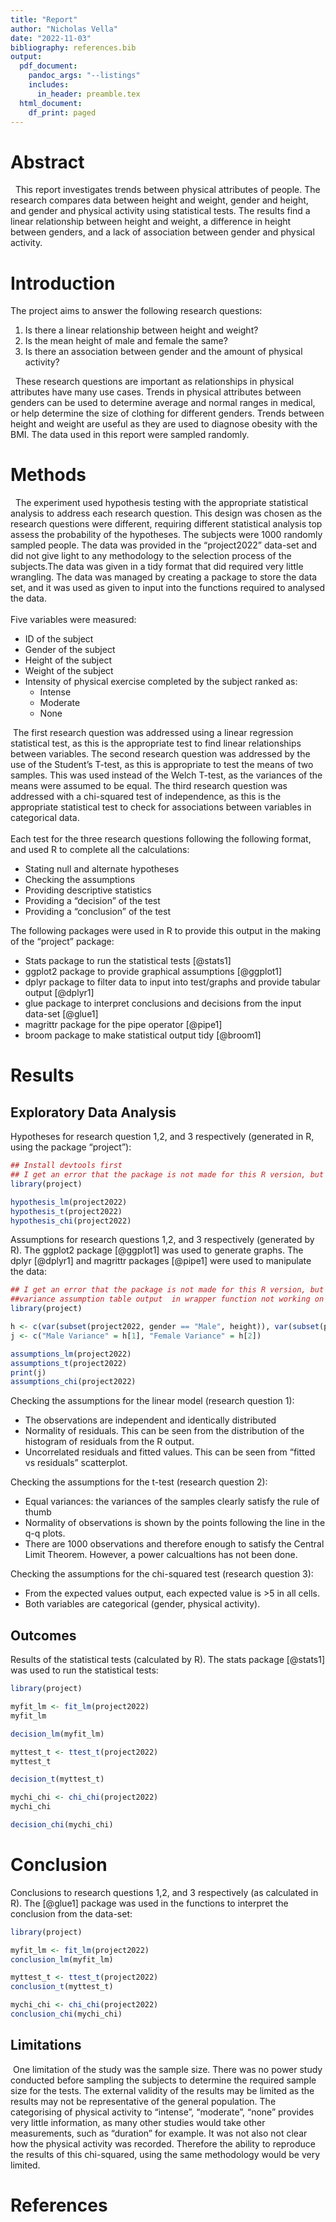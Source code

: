 ```yaml
---
title: "Report"
author: "Nicholas Vella"
date: "2022-11-03"
bibliography: references.bib 
output:
  pdf_document:
    pandoc_args: "--listings"
    includes:
      in_header: preamble.tex
  html_document:
    df_print: paged
---
```


\newpage
# Abstract
&nbsp; This report investigates trends between physical attributes of people. The research compares data between height and weight, gender and height, and gender and physical activity using statistical tests. The results find a linear relationship between height and weight, a difference in height between genders, and a lack of association between gender and physical activity.


# Introduction

The project aims to answer the following research questions:

1.  Is there a linear relationship between height and weight?
2.  Is the mean height of male and female the same?
3.  Is there an association between gender and the amount of physical activity?

&nbsp; These research questions are important as relationships in physical attributes have many use cases. Trends in physical attributes between genders can be used to determine average and normal ranges in medical, or help determine the size of clothing for different genders. Trends between height and weight are useful as they are used to diagnose obesity with the BMI. The data used in this report were sampled randomly.

\newpage

# Methods

&nbsp; The experiment used hypothesis testing with the appropriate statistical analysis to address each research question. This design was chosen as the research questions were different, requiring different statistical analysis top assess the probability of the hypotheses. The subjects were 1000 randomly sampled people. The data was provided in the "project2022" data-set and did not give light to any methodology to the selection process of the subjects.The data was given in a tidy format that did required very little wrangling. The data was managed by creating a package to store the data set, and it was used as given to input into the functions required to analysed the data. 
<br /> 
<br /> 
\newline
\newline
Five variables were measured:

* ID of the subject
* Gender of the subject
* Height of the subject
* Weight of the subject
* Intensity of physical exercise completed by the subject ranked as: 
  + Intense
  + Moderate
  + None

&nbsp;The first research question was addressed using a linear regression statistical test, as this is the appropriate test to find linear relationships between variables. The second research question was addressed by the use of the Student's T-test, as this is appropriate to test the means of two samples. This was used instead of the Welch T-test, as the variances of the means were assumed to be equal. The third research question was addressed with a chi-squared test of independence, as this is the appropriate statistical test to check for associations between variables in categorical data. 
<br /> 
<br /> 
\newline
\newline
Each test for the three research questions following the following format, and used R to complete all the calculations:


* Stating null and alternate hypotheses
* Checking the assumptions
* Providing descriptive statistics
* Providing a "decision" of the test
* Providing a "conclusion" of the test



The following packages were used in R to provide this output in the making of the "project" package:

* Stats package to run the statistical tests [@stats1]
* ggplot2 package to provide graphical assumptions [@ggplot1]
* dplyr package to filter data to input into test/graphs and provide tabular output [@dplyr1]
* glue package to interpret conclusions and decisions from the input data-set [@glue1]
* magrittr package for the pipe operator [@pipe1]
* broom package to make statistical output tidy [@broom1]

\newpage
# Results 

## Exploratory Data Analysis

Hypotheses for research question 1,2, and 3 respectively (generated in R, using the package "project"):

```r
## Install devtools first
## I get an error that the package is not made for this R version, but output still works??
library(project)

hypothesis_lm(project2022)
hypothesis_t(project2022)
hypothesis_chi(project2022)
```

Assumptions for research questions 1,2, and 3 respectively (generated by R). The ggplot2 package [@ggplot1] was used to generate graphs. The dplyr [@dplyr1] and magrittr packages [@pipe1] were used to manipulate the data: 

```r
## I get an error that the package is not made for this R version, but output still works??
##variance assumption table output  in wrapper function not working on markdown - done manually
library(project)

h <- c(var(subset(project2022, gender == "Male", height)), var(subset(project2022, gender == "Female", height)))
j <- c("Male Variance" = h[1], "Female Variance" = h[2])

assumptions_lm(project2022)
assumptions_t(project2022)
print(j)
assumptions_chi(project2022)
```

Checking the assumptions for the linear model (research question 1):

* The observations are independent and identically distributed
* Normality of residuals. This can be seen from the distribution of the histogram of residuals from the R output.
* Uncorrelated residuals and fitted values. This can be seen from "fitted vs residuals" scatterplot. 

Checking the assumptions for the t-test (research question 2): 

* Equal variances: the variances of the samples clearly satisfy the rule of thumb
* Normality of observations is shown by the points following the line in the q-q plots.
* There are 1000 observations and therefore enough to satisfy the Central Limit Theorem. However, a power calcualtions has not been done. 

Checking the assumptions for the chi-squared test (research question 3): 

* From the expected values output, each expected value is >5 in all cells. 
* Both variables are categorical (gender, physical activity).

## Outcomes

Results of the statistical tests (calculated by R). The stats package [@stats1] was used to run the statistical tests:

```r
library(project)

myfit_lm <- fit_lm(project2022)
myfit_lm

decision_lm(myfit_lm)

myttest_t <- ttest_t(project2022)
myttest_t

decision_t(myttest_t)

mychi_chi <- chi_chi(project2022)
mychi_chi

decision_chi(mychi_chi)
```

\newpage
# Conclusion

Conclusions to research questions 1,2, and 3 respectively (as calculated in R). The [@glue1] package was used in the functions to interpret the conclusion from the data-set:

```r
library(project)

myfit_lm <- fit_lm(project2022)
conclusion_lm(myfit_lm)

myttest_t <- ttest_t(project2022)
conclusion_t(myttest_t)

mychi_chi <- chi_chi(project2022)
conclusion_chi(mychi_chi)
```

## Limitations
&nbsp;One limitation of the study was the sample size. There was no power study conducted before sampling the subjects to determine the required sample size for the tests. The external validity of the results may be limited as the results may not be representative of the general population. The categorising of physical activity to "intense", "moderate", "none" provides very little information, as many other studies would take other measurements, such as "duration" for example. It was not also not clear how the physical activity was recorded. Therefore the ability to reproduce the results of this chi-squared, using the same methodology would be very limited. 

\newpage
# References
